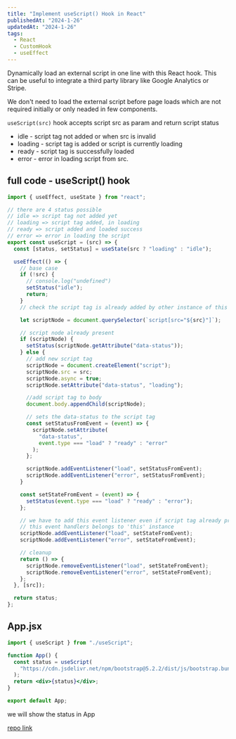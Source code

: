 ```yaml
---
title: "Implement useScript() Hook in React"
publishedAt: "2024-1-26"
updatedAt: "2024-1-26"
tags:
  - React
  - CustomHook
  - useEffect
---
```


Dynamically load an external script in one line with this React hook.
This can be useful to integrate a third party library like Google Analytics or Stripe.

We don't need to load the external script before page loads which are not required initially or only neaded in few components.

`useScript(src)` hook accepts script src as param and return script status

- idle - script tag not added or when src is invalid
- loading - script tag is added or script is currently loading
- ready - script tag is successfully loaded
- error - error in loading script from src.

## full code - useScript() hook

```jsx
import { useEffect, useState } from "react";

// there are 4 status possible
// idle => script tag not added yet
// loading => script tag added, in loading
// ready => script added and loaded success
// error => error in loading the script
export const useScript = (src) => {
  const [status, setStatus] = useState(src ? "loading" : "idle");

  useEffect(() => {
    // base case
    if (!src) {
      // console.log("undefined")
      setStatus("idle");
      return;
    }
    // check the script tag is already added by other instance of this hook

    let scriptNode = document.querySelector(`script[src="${src}"]`);

    // script node already present
    if (scriptNode) {
      setStatus(scriptNode.getAttribute("data-status"));
    } else {
      // add new script tag
      scriptNode = document.createElement("script");
      scriptNode.src = src;
      scriptNode.async = true;
      scriptNode.setAttribute("data-status", "loading");

      //add script tag to body
      document.body.appendChild(scriptNode);

      // sets the data-status to the script tag
      const setStatusFromEvent = (event) => {
        scriptNode.setAttribute(
          "data-status",
          event.type === "load" ? "ready" : "error"
        );
      };

      scriptNode.addEventListener("load", setStatusFromEvent);
      scriptNode.addEventListener("error", setStatusFromEvent);
    }

    const setStateFromEvent = (event) => {
      setStatus(event.type === "load" ? "ready" : "error");
    };

    // we have to add this event listener even if script tag already present
    // this event handlers belongs to 'this' instance
    scriptNode.addEventListener("load", setStateFromEvent);
    scriptNode.addEventListener("error", setStateFromEvent);

    // cleanup
    return () => {
      scriptNode.removeEventListener("load", setStateFromEvent);
      scriptNode.removeEventListener("error", setStateFromEvent);
    };
  }, [src]);

  return status;
};
```

## App.jsx

```jsx
import { useScript } from "./useScript";

function App() {
  const status = useScript(
    "https://cdn.jsdelivr.net/npm/bootstrap@5.2.2/dist/js/bootstrap.bundle.min.js"
  );
  return <div>{status}</div>;
}

export default App;
```

we will show the status in App

[repo link](https://stackblitz.com/edit/vitejs-vite-hgsf61?file=src%2FApp.jsx)